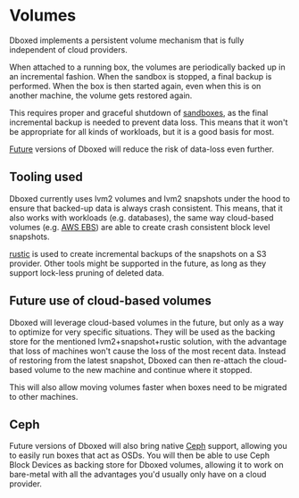 # Volumes

Dboxed implements a persistent volume mechanism that is fully independent of cloud providers.

When attached to a running box, the volumes are periodically backed up in an incremental fashion. When the sandbox is stopped,
a final backup is performed. When the box is then started again, even when this is on another machine, the volume gets
restored again.

This requires proper and graceful shutdown of [sandboxes](sandboxes), as the final incremental backup is needed to
prevent data loss. This means that it won't be appropriate for all kinds of workloads, but it is a good basis for most.

[Future](#future-use-of-cloud-based-volumess) versions of Dboxed will reduce the risk of data-loss even further.

## Tooling used

Dboxed currently uses lvm2 volumes and lvm2 snapshots under the hood to ensure that backed-up data is always
crash consistent. This means, that it also works with workloads (e.g. databases), the same way cloud-based volumes
(e.g. [AWS EBS](https://aws.amazon.com/ebs/)) are able to create crash consistent block level snapshots.

[rustic](https://rustic.cli.rs/) is used to create incremental backups of the snapshots on a S3 provider. Other tools
might be supported in the future, as long as they support lock-less pruning of deleted data.

## Future use of cloud-based volumes

Dboxed will leverage cloud-based volumes in the future, but only as a way to optimize for very specific situations.
They will be used as the backing store for the mentioned lvm2+snapshot+rustic solution, with the advantage that loss of
machines won't cause the loss of the most recent data. Instead of restoring from the latest snapshot, Dboxed can then
re-attach the cloud-based volume to the new machine and continue where it stopped.

This will also allow moving volumes faster when boxes need to be migrated to other machines.

## Ceph

Future versions of Dboxed will also bring native [Ceph](https://ceph.com/) support, allowing you to easily run boxes that
act as OSDs. You will then be able to use Ceph Block Devices as backing store for Dboxed volumes, allowing it to work on
bare-metal with all the advantages you'd usually only have on a cloud provider.

